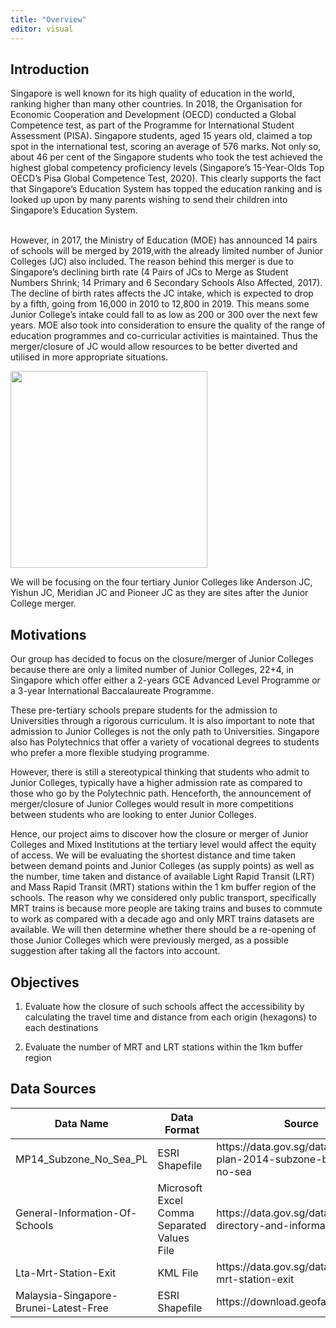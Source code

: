 ```yaml
---
title: "Overview"
editor: visual
---
```


## Introduction

Singapore is well known for its high quality of education in the world, ranking higher than many other countries. In 2018, the Organisation for Economic Cooperation and Development (OECD) conducted a Global Competence test, as part of the Programme for International Student Assessment (PISA). Singapore students, aged 15 years old, claimed a top spot in the international test, scoring an average of 576 marks. Not only so, about 46 per cent of the Singapore students who took the test achieved the highest global competency proficiency levels (Singapore's 15-Year-Olds Top OECD's Pisa Global Competence Test, 2020). This clearly supports the fact that Singapore's Education System has topped the education ranking and is looked up upon by many parents wishing to send their children into Singapore's Education System.

\
However, in 2017, the Ministry of Education (MOE) has announced 14 pairs of schools will be merged by 2019,with the already limited number of Junior Colleges (JC) also included. The reason behind this merger is due to Singapore's declining birth rate (4 Pairs of JCs to Merge as Student Numbers Shrink; 14 Primary and 6 Secondary Schools Also Affected, 2017). The decline of birth rates affects the JC intake, which is expected to drop by a fifth, going from 16,000 in 2010 to 12,800 in 2019. This means some Junior College's intake could fall to as low as 200 or 300 over the next few years. MOE also took into consideration to ensure the quality of the range of education programmes and co-curricular activities is maintained. Thus the merger/closure of JC would allow resources to be better diverted and utilised in more appropriate situations.

![](images/mergers.jpg){width="315"}

We will be focusing on the four tertiary Junior Colleges like Anderson JC, Yishun JC, Meridian JC and Pioneer JC as they are sites after the Junior College merger.

## Motivations

Our group has decided to focus on the closure/merger of Junior Colleges because there are only a limited number of Junior Colleges, 22+4, in Singapore which offer either a 2-years GCE Advanced Level Programme or a 3-year International Baccalaureate Programme.

These pre-tertiary schools prepare students for the admission to Universities through a rigorous curriculum. It is also important to note that admission to Junior Colleges is not the only path to Universities. Singapore also has Polytechnics that offer a variety of vocational degrees to students who prefer a more flexible studying programme.

However, there is still a stereotypical thinking that students who admit to Junior Colleges, typically have a higher admission rate as compared to those who go by the Polytechnic path. Henceforth, the announcement of merger/closure of Junior Colleges would result in more competitions between students who are looking to enter Junior Colleges. 

Hence, our project aims to discover how the closure or merger of Junior Colleges and Mixed Institutions at the tertiary level would affect the equity of access. We will be evaluating the shortest distance and time taken between demand points and Junior Colleges (as supply points) as well as the number, time taken and distance of available Light Rapid Transit (LRT) and Mass Rapid Transit (MRT) stations within the 1 km buffer region of the schools. The reason why we considered only public transport, specifically MRT trains is because more people are taking trains and buses to commute to work as compared with a decade ago and only MRT trains datasets are available. We will then determine whether there should be a re-opening of those Junior Colleges which were previously merged, as a possible suggestion after taking all the factors into account.

## Objectives

1.  Evaluate how the closure of such schools affect the accessibility by calculating the travel time and distance from each origin (hexagons) to each destinations

2.  Evaluate the number of MRT and LRT stations within the 1km buffer region 

## Data Sources

| Data Name                             | Data Format                                 | Source                                                               |
|---------------------------------------|---------------------------------------------|----------------------------------------------------------------------|
| MP14_Subzone_No_Sea_PL                | ESRI Shapefile                              | https://data.gov.sg/dataset/master-plan-2014-subzone-boundary-no-sea |
| General-Information-Of-Schools        | Microsoft Excel Comma Separated Values File | https://data.gov.sg/dataset/school-directory-and-information         |
| Lta-Mrt-Station-Exit                  | KML File                                    | https://data.gov.sg/dataset/lta-mrt-station-exit                     |
| Malaysia-Singapore-Brunei-Latest-Free | ESRI Shapefile                              | https://download.geofabrik.de/asia/                                  |
